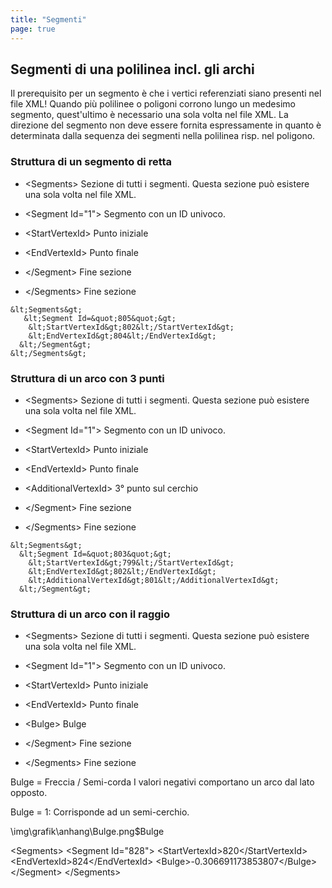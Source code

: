 ```yaml
---
title: "Segmenti"
page: true
---
```

## Segmenti di una polilinea incl. gli archi

<Warning>
Il prerequisito per un segmento &#232; che i vertici referenziati siano presenti nel file XML!
</Warning>


<Success>
Quando pi&#249; polilinee o poligoni corrono lungo un medesimo segmento, quest&#39;ultimo &#232; necessario una sola volta nel file XML. La direzione del segmento non deve essere fornita espressamente in quanto &#232; determinata dalla sequenza dei segmenti nella polilinea risp. nel poligono.
</Success>


###  Struttura di un segmento di retta

- <Bold> &lt;Segments&gt; </Bold>  Sezione di tutti i segmenti. Questa sezione pu&#242; esistere una sola volta nel file XML.

- <Bold> &lt;Segment Id=&quot;1&quot;&gt; </Bold>  Segmento con un ID univoco.

- <Bold> &lt;StartVertexId&gt; </Bold>  Punto iniziale

- <Bold> &lt;EndVertexId&gt; </Bold>  Punto finale



- <Bold> &lt;/Segment&gt; </Bold>  Fine sezione



- <Bold>  &lt;/Segments&gt; </Bold>  Fine sezione




<Info>

    &lt;Segments&gt;
       &lt;Segment Id=&quot;805&quot;&gt;
        &lt;StartVertexId&gt;802&lt;/StartVertexId&gt;
        &lt;EndVertexId&gt;804&lt;/EndVertexId&gt;
      &lt;/Segment&gt;
    &lt;/Segments&gt;
</Info>


###  Struttura di un arco con 3 punti

- <Bold> &lt;Segments&gt; </Bold>  Sezione di tutti i segmenti. Questa sezione pu&#242; esistere una sola volta nel file XML.

- <Bold> &lt;Segment Id=&quot;1&quot;&gt; </Bold>  Segmento con un ID univoco.

- <Bold> &lt;StartVertexId&gt; </Bold>  Punto iniziale

- <Bold> &lt;EndVertexId&gt; </Bold>  Punto finale

- <Bold> &lt;AdditionalVertexId&gt; </Bold>  3&#176; punto sul cerchio



- <Bold> &lt;/Segment&gt; </Bold>  Fine sezione



- <Bold>  &lt;/Segments&gt; </Bold>  Fine sezione




<Info>

    &lt;Segments&gt;
      &lt;Segment Id=&quot;803&quot;&gt;
        &lt;StartVertexId&gt;799&lt;/StartVertexId&gt;
        &lt;EndVertexId&gt;802&lt;/EndVertexId&gt;
        &lt;AdditionalVertexId&gt;801&lt;/AdditionalVertexId&gt;
      &lt;/Segment&gt;
</Info>
 

###  Struttura di un arco con il raggio

- <Bold> &lt;Segments&gt; </Bold>  Sezione di tutti i segmenti. Questa sezione pu&#242; esistere una sola volta nel file XML.

- <Bold> &lt;Segment Id=&quot;1&quot;&gt; </Bold>  Segmento con un ID univoco.

- <Bold> &lt;StartVertexId&gt; </Bold>  Punto iniziale

- <Bold> &lt;EndVertexId&gt; </Bold>  Punto finale

- <Bold> &lt;Bulge&gt; </Bold>  Bulge



- <Bold> &lt;/Segment&gt; </Bold>  Fine sezione



- <Bold>  &lt;/Segments&gt; </Bold>  Fine sezione




<Success>
Bulge = Freccia /  Semi-corda
I valori negativi comportano un arco dal lato opposto.

Bulge = 1: Corrisponde ad un semi-cerchio.

<Image>\img\grafik\anhang\Bulge.png$Bulge</Image>
</Success>


<Info>
    &lt;Segments&gt;
      &lt;Segment Id=&quot;828&quot;&gt;
        &lt;StartVertexId&gt;820&lt;/StartVertexId&gt;
        &lt;EndVertexId&gt;824&lt;/EndVertexId&gt;
        &lt;Bulge&gt;-0.306691173853807&lt;/Bulge&gt;
      &lt;/Segment&gt;
    &lt;/Segments&gt;
</Info>

